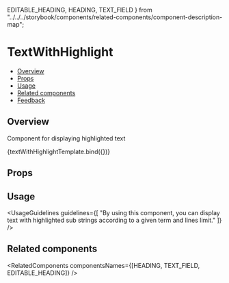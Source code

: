   EDITABLE_HEADING,
  HEADING,
  TEXT_FIELD
} from "../../../storybook/components/related-components/component-description-map";

<Meta title="Text/TextWithHighlight" component={TextWithHighlight} />

<!--- Component template -->


<!--- Component documentation -->

# TextWithHighlight

- [Overview](#overview)
- [Props](#props)
- [Usage](#usage)
- [Related components](#related-components)
- [Feedback](#feedback)

## Overview

Component for displaying highlighted text

<Canvas>
  <Story name="Overview" args={{
      text: "As a front-end developer at a fast-growing software company, Sarah was always on the lookout for new tools and technologies to improve her work. When she heard about a new React component that could automatically truncate text with ellipsis, she was intrigued. Sarah quickly added the component to her project and began testing it out. At first, it seemed to work perfectly, smoothly truncating text to fit within the allotted space. But as Sarah continued to use the component, she began to notice strange bugs and glitches. Sometimes, the ellipsis would appear in the middle of a word, breaking up the text in unexpected ways. Other times, the component would simply stop working altogether, leaving Sarah with long stretches of unformatted text. Determined to get to the bottom of the issue, Sarah dug deep into the component's code. It was then that she discovered the problem: the component had been designed to handle only a limited range of text lengths and styles. Any text outside of that range would cause the component to break down. Sarah knew she had to find a solution. She spent hours tinkering with the code, experimenting with different approaches and techniques. Finally, after much trial and error, she hit upon a solution: a series of adjustments to the component's algorithms that would allow it to handle a wider range of text. Excited to see her hard work pay off, Sarah tested the updated component and was thrilled to see it working perfectly. The ellipsis now appeared smoothly and consistently, no matter the length or style of the text. Proud of her achievement, Sarah shared her solution with the rest of the team, and soon the improved component was being used throughout the company. And as for Sarah, she knew she had found a new favorite tool in her toolkit.", highlightTerm: "Sarah" }}
>
    {textWithHighlightTemplate.bind({})}
  </Story>
</Canvas>

## Props

<ArgsTable of={TextWithHighlight} />

## Usage

<UsageGuidelines
  guidelines={[
    "By using this component, you can display text with highlighted sub strings according to a given term and lines limit."
  ]}
/>

## Related components

<RelatedComponents componentsNames={[HEADING, TEXT_FIELD, EDITABLE_HEADING]} />
